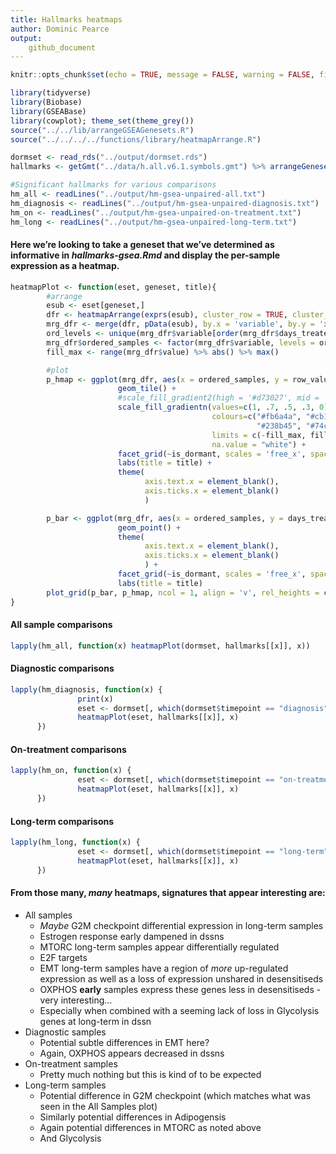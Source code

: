 ```yaml
---
title: Hallmarks heatmaps
author: Dominic Pearce
output:
    github_document
---
```


```r
knitr::opts_chunk$set(echo = TRUE, message = FALSE, warning = FALSE, fig.align = 'center')
```

<!--
####Setup
-->

```r
library(tidyverse)
library(Biobase)
library(GSEABase)
library(cowplot); theme_set(theme_grey())
source("../../lib/arrangeGSEAGenesets.R")
source("../../../../functions/library/heatmapArrange.R")
```

```r
dormset <- read_rds("../output/dormset.rds")
hallmarks <- getGmt("../data/h.all.v6.1.symbols.gmt") %>% arrangeGenesets(dormset)

#Significant hallmarks for various comparisons
hm_all <- readLines("../output/hm-gsea-unpaired-all.txt")
hm_diagnosis <- readLines("../output/hm-gsea-unpaired-diagnosis.txt")
hm_on <- readLines("../output/hm-gsea-unpaired-on-treatment.txt")
hm_long <- readLines("../output/hm-gsea-unpaired-long-term.txt")
```

#### Here we're looking to take a geneset that we've determined as informative in _hallmarks-gsea.Rmd_ and display the per-sample expression as a heatmap.

```r
heatmapPlot <- function(eset, geneset, title){
        #arrange
        esub <- eset[geneset,]
        dfr <- heatmapArrange(exprs(esub), cluster_row = TRUE, cluster_column = FALSE)
        mrg_dfr <- merge(dfr, pData(esub), by.x = 'variable', by.y = 'xpr_id')
        ord_levels <- unique(mrg_dfr$variable[order(mrg_dfr$days_treated)])
        mrg_dfr$ordered_samples <- factor(mrg_dfr$variable, levels = ord_levels)
        fill_max <- range(mrg_dfr$value) %>% abs() %>% max()

        #plot
        p_hmap <- ggplot(mrg_dfr, aes(x = ordered_samples, y = row_value, fill = value)) +
                        geom_tile() + 
                        #scale_fill_gradient2(high = '#d73027', mid = 'black', low = '#1a9850') +
                        scale_fill_gradientn(values=c(1, .7, .5, .3, 0), 
                                             colours=c("#fb6a4a", "#cb181d", "black", 
                                                       "#238b45", "#74c476"), 
                                             limits = c(-fill_max, fill_max),
                                             na.value = "white") +
                        facet_grid(~is_dormant, scales = 'free_x', space = 'free') + 
                        labs(title = title) +
                        theme(
                              axis.text.x = element_blank(),
                              axis.ticks.x = element_blank()
                              )

        p_bar <- ggplot(mrg_dfr, aes(x = ordered_samples, y = days_treated, colour = timepoint)) +
                        geom_point() + 
                        theme(
                              axis.text.x = element_blank(),
                              axis.ticks.x = element_blank()
                              ) + 
                        facet_grid(~is_dormant, scales = 'free_x', space = 'free')
                        labs(title = title)
        plot_grid(p_bar, p_hmap, ncol = 1, align = 'v', rel_heights = c(1, 5))
}
```

#### All sample comparisons

```r
lapply(hm_all, function(x) heatmapPlot(dormset, hallmarks[[x]], x))
```

#### Diagnostic comparisons

```r
lapply(hm_diagnosis, function(x) {
               print(x)
               eset <- dormset[, which(dormset$timepoint == "diagnosis")]
               heatmapPlot(eset, hallmarks[[x]], x)
      })
```

#### On-treatment comparisons

```r
lapply(hm_on, function(x) {
               eset <- dormset[, which(dormset$timepoint == "on-treatment")]
               heatmapPlot(eset, hallmarks[[x]], x)
      })
```

#### Long-term comparisons

```r
lapply(hm_long, function(x) {
               eset <- dormset[, which(dormset$timepoint == "long-term")]
               heatmapPlot(eset, hallmarks[[x]], x)
      })
```


#### From those many, *many* heatmaps, signatures that appear interesting are:
- All samples
  - *Maybe* G2M checkpoint differential expression in long-term samples
  - Estrogen response early dampened in dssns
  - MTORC long-term samples appear differentially regulated
  - E2F targets
  - EMT long-term samples have a region of *more* up-regulated expression as well as a loss of expression 
    unshared in desensitiseds
  - OXPHOS **early** samples express these genes less in desensitiseds - very interesting...
  - Especially when combined with a seeming lack of loss in Glycolysis genes at long-term in dssn
- Diagnostic samples
  - Potential subtle differences in EMT here?
  - Again, OXPHOS appears decreased in dssns
- On-treatment samples
  - Pretty much nothing but this is kind of to be expected
- Long-term samples
  - Potential difference in G2M checkpoint (which matches what was seen in the All Samples plot)
  - Similarly potential differences in Adipogensis
  - Again potential differences in MTORC as noted above
  - And Glycolysis
